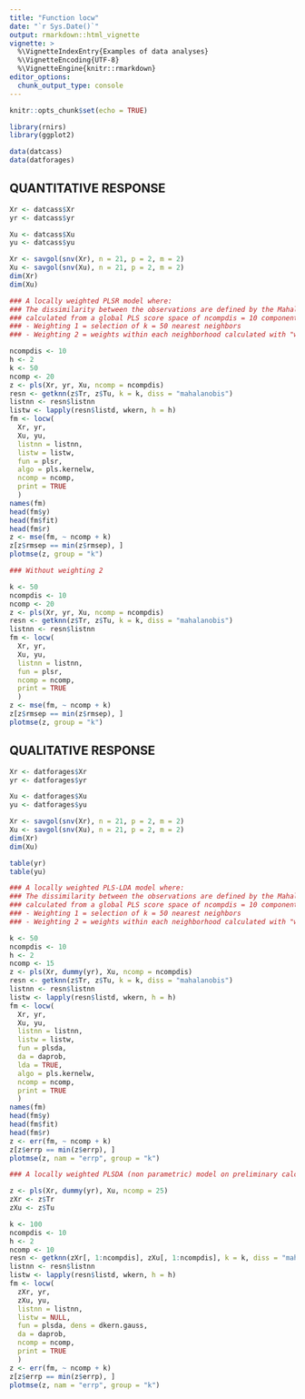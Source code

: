 ```yaml
---
title: "Function locw"
date: "`r Sys.Date()`"
output: rmarkdown::html_vignette
vignette: >
  %\VignetteIndexEntry{Examples of data analyses}
  %\VignetteEncoding{UTF-8}
  %\VignetteEngine{knitr::rmarkdown}
editor_options: 
  chunk_output_type: console
---
```


```r

knitr::opts_chunk$set(echo = TRUE) 

```

```r

library(rnirs)             
library(ggplot2)

```

```r

data(datcass)
data(datforages)

```

## QUANTITATIVE RESPONSE

```r


Xr <- datcass$Xr
yr <- datcass$yr

Xu <- datcass$Xu
yu <- datcass$yu

Xr <- savgol(snv(Xr), n = 21, p = 2, m = 2)
Xu <- savgol(snv(Xu), n = 21, p = 2, m = 2)
dim(Xr)
dim(Xu)

### A locally weighted PLSR model where:
### The dissimilarity between the observations are defined by the Mahalanobis distance 
### calculated from a global PLS score space of ncompdis = 10 components.
### - Weighting 1 = selection of k = 50 nearest neighbors
### - Weighting 2 = weights within each neighborhood calculated with "wkern" 

ncompdis <- 10
h <- 2
k <- 50
ncomp <- 20
z <- pls(Xr, yr, Xu, ncomp = ncompdis)
resn <- getknn(z$Tr, z$Tu, k = k, diss = "mahalanobis")
listnn <- resn$listnn
listw <- lapply(resn$listd, wkern, h = h)
fm <- locw(
  Xr, yr,
  Xu, yu,
  listnn = listnn,
  listw = listw,
  fun = plsr,
  algo = pls.kernelw,
  ncomp = ncomp,
  print = TRUE
  )
names(fm)
head(fm$y)
head(fm$fit)
head(fm$r)
z <- mse(fm, ~ ncomp + k)
z[z$rmsep == min(z$rmsep), ]
plotmse(z, group = "k")

### Without weighting 2

k <- 50
ncompdis <- 10
ncomp <- 20
z <- pls(Xr, yr, Xu, ncomp = ncompdis)
resn <- getknn(z$Tr, z$Tu, k = k, diss = "mahalanobis")
listnn <- resn$listnn
fm <- locw(
  Xr, yr,
  Xu, yu,
  listnn = listnn,
  fun = plsr,
  ncomp = ncomp,
  print = TRUE
  )
z <- mse(fm, ~ ncomp + k)
z[z$rmsep == min(z$rmsep), ]
plotmse(z, group = "k")

```

## QUALITATIVE RESPONSE

```r

Xr <- datforages$Xr
yr <- datforages$yr

Xu <- datforages$Xu
yu <- datforages$yu

Xr <- savgol(snv(Xr), n = 21, p = 2, m = 2)
Xu <- savgol(snv(Xu), n = 21, p = 2, m = 2)
dim(Xr)
dim(Xu)

table(yr)
table(yu)

### A locally weighted PLS-LDA model where:
### The dissimilarity between the observations are defined by the Mahalanobis distance 
### calculated from a global PLS score space of ncompdis = 10 components.
### - Weighting 1 = selection of k = 50 nearest neighbors
### - Weighting 2 = weights within each neighborhood calculated with "wkern" 

k <- 50
ncompdis <- 10
h <- 2
ncomp <- 15
z <- pls(Xr, dummy(yr), Xu, ncomp = ncompdis)
resn <- getknn(z$Tr, z$Tu, k = k, diss = "mahalanobis")
listnn <- resn$listnn
listw <- lapply(resn$listd, wkern, h = h)
fm <- locw(
  Xr, yr,
  Xu, yu,
  listnn = listnn,
  listw = listw,
  fun = plsda,
  da = daprob,
  lda = TRUE,
  algo = pls.kernelw,
  ncomp = ncomp,
  print = TRUE
  )
names(fm)
head(fm$y)
head(fm$fit)
head(fm$r)
z <- err(fm, ~ ncomp + k)
z[z$errp == min(z$errp), ]
plotmse(z, nam = "errp", group = "k")

### A locally weighted PLSDA (non parametric) model on preliminary calculated global scores

z <- pls(Xr, dummy(yr), Xu, ncomp = 25)
zXr <- z$Tr
zXu <- z$Tu

k <- 100
ncompdis <- 10
h <- 2
ncomp <- 10
resn <- getknn(zXr[, 1:ncompdis], zXu[, 1:ncompdis], k = k, diss = "mahalanobis")
listnn <- resn$listnn
listw <- lapply(resn$listd, wkern, h = h)
fm <- locw(
  zXr, yr,
  zXu, yu,
  listnn = listnn,
  listw = NULL,
  fun = plsda, dens = dkern.gauss,
  da = daprob,
  ncomp = ncomp,
  print = TRUE
  )
z <- err(fm, ~ ncomp + k)
z[z$errp == min(z$errp), ]
plotmse(z, nam = "errp", group = "k")

```
